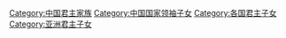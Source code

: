 [[Category:中国君主家族|Category:中国君主家族]]
[[Category:中国国家领袖子女|Category:中国国家领袖子女]]
[[Category:各国君主子女|Category:各国君主子女]]
[[Category:亚洲君主子女|Category:亚洲君主子女]]